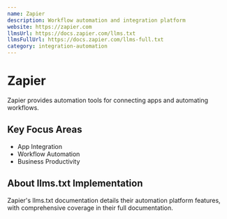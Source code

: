 ```yaml
---
name: Zapier
description: Workflow automation and integration platform
website: https://zapier.com
llmsUrl: https://docs.zapier.com/llms.txt
llmsFullUrl: https://docs.zapier.com/llms-full.txt
category: integration-automation
---
```


# Zapier

Zapier provides automation tools for connecting apps and automating workflows.

## Key Focus Areas

- App Integration
- Workflow Automation
- Business Productivity

## About llms.txt Implementation

Zapier's llms.txt documentation details their automation platform features, with comprehensive coverage in their full documentation.
